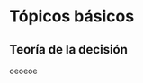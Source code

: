 # Tópicos básicos

## Teoría de la decisión

oeoeoe

<!-- El problema estadístico de estimar un parámetro se puede ver dentro del contexto de la teoría de decisión: la estimación que proveemos, sea en el ámbito de la estadística clásica o la estadística bayesiana, depende de los datos muestrales, $\mathbf{X}$, de tal forma que si éstos cambian, nuestra estimación también cambia. De esta manera, el proceso de estimación puede ser representado como una función que toma un conjunto de datos muestrales y los convierte en una estimación de nuestro parámetro de interés, $A(\mathbf{X})$ o simplemente $A$. En la teoría de decisión, la anterior función se conoce como una regla de decisión. -->

<!-- Así como en la vida cotidiana, por la incertidumbre del futuro(en el ámbito estadístico, por la incertidumbre acerca del parámetro), toda acción que uno toma (toda estimación que uno provea) puede traer consigo un grado de falla o riesgo. Y es necesario tomar la acción óptima que de alguna forma minimice ese riesgo. Formalizando esta idea intuitiva, tenemos la función de pérdida $L$ que asocia cada dupla de la acción tomada y el parámetro de interés $\theta$, $(A, \ \theta)$ con un número no negativo que cuantifica la pérdida que ocasiona la acción (o la estimación) $A$ con respecto al parámetro $\theta$. -->

<!-- Es claro que se desea escoger aquella acción que minimice de alguna forma la pérdida que ésta ocasiona, pero la función $L$ no se puede minimizar directamente, puesto que: -->

<!-- \begin{itemize} -->
<!--     \item En el ámbito de la estadística clásica, el parámetro $\theta$ se considera fijo, y los datos muestrales $\mathbf{X}$ aleatorios, así como la función de pérdida $L$ depende de $\mathbf{X}$, entonces ésta también será una variable aleatoria, y no se puede minimizar directamente. Por lo tanto se define el riesgo o la pérdida promedio como la esperanza matemática de $L$; denotando el riesgo como $R$, éste está definido como $R=E(L)$ (la esperanza se toma con respecto a la distribución probabilística de $\mathbf{X}$). -->
<!--     \item En el ámbito de la estadística bayesiana, $\theta$ es una cantidad aleatoria, y la herramienta fundamental para conocer características de $\theta$ es su función de densidad posterior $p(\theta|\mathbf{X})$. En este caso, el riesgo $R$ se define como -->
<!--         \begin{equation*} -->
<!--         R=E(L)=\int L(A, \theta)p(\theta|\mathbf{X})d\theta -->
<!--         \end{equation*} -->
<!-- \end{itemize} -->

<!-- En cualquier de los dos casos anteriores, buscaremos la estimación que minimice el riesgo $R$. Ilustramos los anteriores conceptos en los siguientes ejemplos tanto en la estadística clásica como en la estadística bayesiana. -->

<!-- \begin{Eje} -->
<!-- Sea $X_i$ con $i=1,\cdots, n$ una muestra aleatoria con media $\theta$ y varianza $\sigma^2$, ambas fijas, y suponga que se desea encontrar el mejor estimador de $\theta$ bajo la función de pérdida cuadrática dada por -->
<!-- \begin{equation*} -->
<!-- L(A,\theta)=(A-\theta)^2 -->
<!-- \end{equation*} -->

<!-- cuyo riesgo asociado está dado por $R=E(A-\theta)^2$. En primer lugar buscaremos dicho estimador dentro de todas las formas lineales de $X_i$, es decir, los estimadores de la forma $A=\sum_{i=1}^nc_iX_i$, de esta forma, el riesgo se puede expresar como -->
<!-- \begin{align*} -->
<!-- R=E(A-\theta)^2&=Var(A)+(E(A)-\theta)^2\\ -->
<!-- &=\sum_{i=1}^nc_i^2\sigma^2+\theta^2(\sum_{i=1}^nc_i-1)^2 -->
<!-- \end{align*} -->

<!-- Y al buscar los coeficientes $c_i$ que minimizan la anterior expresión, encontramos que $c_i=\theta^2/(\sigma^2+n\theta^2)$ para todo $i$. Como estos coeficientes conducen a un estimador que depende del parámetro desconocido, concluimos que no hay ningún estimador que minimiza el riesgo. -->

<!-- Para encontrar una solución, es necesario restringir aún más el rango de estimadores, para eso, se restringe que $\sum_{i=1}^nc_i=1$, de esta forma el riesgo está dado por $R=\sum c_i^2\sigma^2$, y al minimizar $\sum c_i^2$ sujeto a la restricción de $\sum c_i=1$. La solución está dada por $c_i=1/n$ para todo $i$, y así encontramos que el mejor estimador (en el sentido de minimizar el riesgo de la función de pérdida cuadrática) dentro de todas formas lineales con $\sum c_i=1$ es la media muestral $\bar{X}$. -->
<!-- \end{Eje} -->

<!-- \begin{Eje} -->
<!-- Suponga que se desea estimar un parámetro de interés $\theta$ en el contexto de la estadística bayesiana y denotamos la función de densidad posterior de $\theta$ como $p(\theta|\mathbf{X})$, entonces si utilizamos la función de pérdida cuadrática, entonces el riesgo asociado será -->
<!-- \begin{align*} -->
<!-- R&=E(L(A,\theta))=E (A-\theta)^2=Var(\theta)+(E(\theta)-A)^2 -->
<!-- \end{align*} -->

<!-- que es minimizado si $A=E(\theta)$. Es decir la mejor acción para estimar $\theta$ es utilizar la esperanza de $\theta$ tomada con respecto a la distribución posterior $p(\theta|\mathbf{X})$. -->
<!-- \end{Eje} -->

<!-- \begin{Eje} -->
<!-- En el mismo contexto del ejemplo anterior, si cambiamos la función de pérdida a la siguiente -->
<!-- \begin{equation*} -->
<!-- L(A,\theta)=|A-\theta|=(A-\theta)I_{(A\geq\theta)}+(\theta-A)I_{(\theta>A)} -->
<!-- \end{equation*} -->

<!-- Y el riesgo está dado por -->
<!-- \begin{align*} -->
<!-- R&=E(L(A,\theta))\\ -->
<!-- &=\int L(A,\theta)p(\theta|\mathbf{X})d\theta\\ -->
<!-- &=\int_{(A\geq\theta)}(A-\theta)p(\theta|\mathbf{X})d\theta+\int_{(\theta>A)}(\theta-A)p(\theta|\mathbf{X})d\theta -->
<!-- \end{align*} -->

<!-- Derivando el riesgo con respecto a la acción $A$, se tiene que -->
<!-- \begin{equation*} -->
<!-- \frac{\partial R}{\partial A}=\int_{(A\geq\theta)}p(\theta|\mathbf{X})d\theta-\int_{(\theta>A)}p(\theta|\mathbf{X})d\theta -->
<!-- \end{equation*} -->

<!-- Igualando a cero, tenemos que -->
<!-- \begin{equation*} -->
<!-- \int_{(A\geq\theta)}p(\theta|\mathbf{X})d\theta=\int_{(\theta>A)}p(\theta|\mathbf{X})d\theta=0.5 -->
<!-- \end{equation*} -->

<!-- Y concluimos que la acción $A$ que induce menor riesgo corresponde al percentil 50\% o la mediana de la distribución posterior de $\theta$. -->
<!-- \end{Eje} -->

<!-- De los anteriores ejemplos vemos que bajo un mismo contexto, cuando se utilizan diferentes funciones de pérdidas, también obtenemos distintas estimaciones. -->

<!-- \section{Algunos resultados de probabilidad} -->

<!-- A continuación se presentan definiciones y resultados de probabilidad en términos de notación se utilizará indistintamente la expresión de integral, $\int$, que implicará la integral, en el caso de las variables aleatorias continuas, o la sumatoria, en el caso de las variables aleatorias discretas. -->

<!-- \begin{Defi} -->
<!-- Sean $\mathbf{X}=(X_1,\ldots,X_p)'$, $\mathbf{Y}=(Y_1,\ldots,Y_q)'$ dos vectores aleatorios definidos sobre los espacios de  muestreo $\mathcal{X}$, $\mathcal{Y}$, respectivamente. Suponga que la distribución conjunta de estos vectores aleatorios está dada por $p(\mathbf{X},\mathbf{Y})$. La distribución marginal de $\mathbf{X}$ está dada por -->
<!-- \begin{equation} -->
<!-- p(\mathbf{X})=\int p(\mathbf{X},\mathbf{Y})\ d\mathbf{Y} -->
<!-- \end{equation} -->
<!-- y la distribución condicional de $\mathbf{X}$ dado $\mathbf{Y}$ como -->
<!-- \begin{equation} -->
<!-- p(\mathbf{X} \mid \mathbf{Y}) -->
<!-- =\frac{p(\mathbf{X},\mathbf{Y})}{p(\mathbf{Y})} -->
<!-- \end{equation} -->
<!-- \end{Defi} -->

<!-- \begin{Res}\label{Res121} -->
<!-- Suponga los vectores $\mathbf{X}$, $\mathbf{Y}$ y un tercer vector $\mathbf{Z}=(Z_1,\ldots,Z_r)'$ definido sobre el espacio de muestreo  $\mathcal{Z}$. Entonces se tiene que -->
<!-- \begin{equation} -->
<!-- p(\mathbf{X} \mid \mathbf{Z})=\int p(\mathbf{X},\mathbf{Y} \mid \mathbf{Z})\ d\mathbf{Y} -->
<!-- \end{equation} -->
<!-- y -->
<!-- \begin{equation} -->
<!-- p(\mathbf{X} \mid \mathbf{Y},\mathbf{Z})=\frac{p(\mathbf{X},\mathbf{Y} \mid \mathbf{Z})}{p(\mathbf{Y} \mid \mathbf{Z})} -->
<!-- \end{equation} -->
<!-- \end{Res} -->

<!-- \begin{proof} -->
<!-- En primer lugar, nótese que -->
<!-- \begin{align*} -->
<!-- \int p(\mathbf{X},\mathbf{Y} \mid \mathbf{Z})\ d\mathbf{Y}&= -->
<!-- \int \frac{p(\mathbf{X},\mathbf{Y},\mathbf{Z})}{p(\mathbf{Z})}\ d\mathbf{Y}\\ -->
<!-- &=\frac{1}{p(\mathbf{Z})} \int p(\mathbf{X},\mathbf{Y},\mathbf{Z}) \ d\mathbf{Y}\\ -->
<!-- &=\frac{1}{p(\mathbf{Z})} p(\mathbf{X},\mathbf{Z})=p(\mathbf{X} \mid \mathbf{Z}) -->
<!-- \end{align*} -->

<!-- Por otro lado, -->

<!-- \begin{align*} -->
<!-- \frac{p(\mathbf{X},\mathbf{Y} \mid \mathbf{Z})}{p(\mathbf{Y} \mid \mathbf{Z})}= -->
<!-- \frac{p(\mathbf{X},\mathbf{Y},\mathbf{Z})}{p(\mathbf{Z})} \diagup -->
<!-- \frac{p(\mathbf{Y},\mathbf{Z})}{p(\mathbf{Z})} -->
<!-- =\frac{p(\mathbf{X},\mathbf{Y},\mathbf{Z})}{p(\mathbf{Y},\mathbf{Z})}=p(\mathbf{X} \mid \mathbf{Y},\mathbf{Z}) -->
<!-- \end{align*} -->
<!-- \end{proof} -->

<!-- \begin{Defi} -->
<!-- Sean $\mathbf{X}$, $\mathbf{Y}$, $\mathbf{Z}$ vectores aleatorios, se dice que $\mathbf{X}$ es condicionalmente independiente de $\mathbf{Y}$ con respecto a $\mathbf{Z}$ si satisfacen la siguiente expresión -->
<!-- \begin{equation} -->
<!-- p(\mathbf{X},\mathbf{Y} \mid \mathbf{Z})=p(\mathbf{X} \mid \mathbf{Z})p(\mathbf{Y} \mid \mathbf{Z}) -->
<!-- \end{equation} -->
<!-- \end{Defi} -->

<!-- \begin{Res}\label{Res122} -->
<!-- Si $\mathbf{X}$ es condicionalmente independiente de $\mathbf{Y}$ con respecto a $\mathbf{Z}$, entonces se tiene que -->
<!-- \begin{equation} -->
<!-- p(\mathbf{X} \mid \mathbf{Y},\mathbf{Z})=p(\mathbf{X} \mid \mathbf{Z}) -->
<!-- \end{equation} -->
<!-- \end{Res} -->

<!-- \begin{proof} -->
<!-- Como $p(\mathbf{X},\mathbf{Y} \mid \mathbf{Z})=\dfrac{p(\mathbf{X},\mathbf{Y},\mathbf{Z})}{p(\mathbf{Z})}$, entonces -->

<!-- \begin{align*} -->
<!-- p(\mathbf{X} \mid \mathbf{Y},\mathbf{Z})=\frac{p(\mathbf{X},\mathbf{Y},\mathbf{Z})}{p(\mathbf{Y},\mathbf{Z})} -->
<!-- =\frac{p(\mathbf{X},\mathbf{Y} \mid \mathbf{Z})p(\mathbf{Z})}{p(\mathbf{Y},\mathbf{Z})} -->
<!-- =\frac{p(\mathbf{X} \mid \mathbf{Z})p(\mathbf{Y} \mid \mathbf{Z})}{p(\mathbf{Y} \mid \mathbf{Z})}=p(\mathbf{X} \mid \mathbf{Z}) -->
<!-- \end{align*} -->
<!-- \end{proof} -->

<!-- \begin{Res} -->
<!-- Si $\mathbf{X}$ es independiente de $\mathbf{Y}$, entonces $\mathbf{X}$ es condicionalmente independiente de $\mathbf{Y}$ dada cualquier otro vector, digamos $\mathbf{Z}$. -->
<!-- \end{Res} -->

<!-- \begin{proof} -->
<!-- Nótese que -->
<!-- \begin{equation*} -->
<!-- p(\mathbf{X},\mathbf{Y}\mid \mathbf{Z})=p(\mathbf{X} \mid \mathbf{Y},\mathbf{Z})p(\mathbf{Y} \mid \mathbf{Z})=p(\mathbf{X} \mid \mathbf{Z})p(\mathbf{Y} \mid \mathbf{Z}) -->
<!-- \end{equation*} -->

<!-- puesto que, utilizando la hipótesis de independencia, se tiene que -->
<!-- \begin{equation*} -->
<!-- p(\mathbf{X} \mid \mathbf{Y})=p(\mathbf{X}) -->
<!-- \end{equation*} -->
<!-- \end{proof} -->

<!-- \section{Teorema de Bayes} -->

<!-- Desde la revolución estadística de Pearson y Fisher, la inferencia estadística busca encontrar los valores que parametrizan a la distribución desconocida de los datos. El primer enfoque, propuesto por Pearson, afirmaba que si era posible observar a la variable de interés en todos y cada uno de los individuos de una población, entonces era posible calcular los parámetros de la distribución de la variable de interés; por otro lado, si sólo se tenía acceso a una muestra representativa, entonces era posible calcular una estimación de tales parámetros. Sin embargo, Fisher discrepó de tales argumentos, asumiendo que las observaciones están sujetas a un error de medición y por lo tanto, así se tuviese acceso a toda la población, es imposible calcular los parámetros de la distribución de la variable de interés. -->

<!-- Del planteamiento de Fisher resultaron una multitud de métodos estadísticos para la estimación de los parámetros poblacionales. Es decir, si la distribución de $\mathbf{Y}$ está parametrizada por $\btheta=(\theta_1,\ldots,\theta_K)$, $\btheta \in \Theta$ con $\Theta$ el espacio paramétrico inducido por el comportamiento de la variable de interés, el objetivo de la teoría estadística inferencial es calcular una estimación $\hat{\btheta}$ del parámetro $\btheta$ por medio de los datos observados. En este enfoque, los parámetros se consideran cantidades fijas y constantes. Sin embargo, en la última mitad del siglo XX, algunos investigadores estadísticos comenzaron a reflexionar acerca de la naturaleza de $\btheta$ y enfocaron la inferencia estadística de una manera distinta: asumiendo que la distribución de la variable de interés está condicionada a valores específicos de los parámetros. Es decir, en términos de notación, si la variable de interés es $\mathbf{Y}$, su distribución condicionada a los parámetros toma la siguiente forma $p(\mathbf{Y} \mid \btheta)$. Esto implica claramente que en este nuevo enfoque la naturaleza de los parámetros no es constante sino estocástica. -->

<!-- En términos de inferencia para $\btheta$, es necesario encontrar la distribución de los parámetros condicionada a la observación de los datos. Para este fin, es necesario definir la distribución conjunta de la variable de interés con el vector de parámetros. -->
<!-- \begin{equation*} -->
<!-- p(\btheta,\mathbf{Y})=p(\btheta)p(\mathbf{Y} \mid \btheta) -->
<!-- \end{equation*} -->

<!-- A la distribución $p(\btheta)$ se le conoce con el nombre de distribución \emph{previa} y en ella se enmarcan todas y cada una de las creencias que se tienen acerca del comportamiento estocástico del vector de parámetros antes de que ocurra la recolección de los datos y $p(\mathbf{Y} \mid \btheta)$ es la distribución de muestreo o verosimilitud o distribución de los datos. Por otro lado, la distribución del vector de parámetros condicionada a los datos observados está dada por -->
<!-- \begin{equation}\label{Bayes} -->
<!-- p(\btheta \mid \mathbf{Y})=\frac{p(\btheta,\mathbf{Y})}{p(\mathbf{Y})}=\frac{p(\btheta)p(\mathbf{Y} \mid \btheta)}{p(\mathbf{Y})} -->
<!-- \end{equation} -->

<!-- A la distribución $p(\btheta \mid \mathbf{Y})$ se le conoce con el nombre de distribución \emph{posterior} y en ella se enmarcan las creencias actualizadas acerca del comportamiento estocástico del vector de parámetros teniendo en cuenta los datos observados $\mathbf{Y}$. Nótese que la expresión (\ref{Bayes}) se compone de una fracción cuyo denominador no depende del vector de parámetros y considerando a los datos observados como fijos, corresponde a una constante y puede ser obviada. Por lo tanto, otra representación de la regla de Bayes está dada por -->
<!-- \begin{align}\label{Bayes1} -->
<!-- p(\btheta \mid \mathbf{Y})\propto p(\mathbf{Y} \mid \btheta)p(\btheta) -->
<!-- \end{align} -->

<!-- \citeasnoun{Gelman03} menciona que esta expresión se conoce como la distribución \emph{a posterior no-normalizada} y encierra el núcleo técnico de la inferencia bayesiana. La constante $p(\mathbf{Y})$ faltante en la expresión {\ref{Bayes1}} se da a continuación: -->

<!-- \begin{Res}\label{Res131} -->
<!-- La expresión $p(\mathbf{Y})$ corresponde a una constante $k$ tal que -->
<!-- \begin{equation*} -->
<!-- k=p(\mathbf{Y})=E_{\btheta}[p(Y \mid \btheta)] -->
<!-- \end{equation*} -->
<!-- \end{Res} -->

<!-- \begin{proof} -->
<!-- Nótese que -->
<!-- \begin{equation*} -->
<!-- k=p(\mathbf{Y})=\int p(\mathbf{Y},\btheta)\ d\btheta=\int p(\btheta)p(\mathbf{Y} \mid \btheta)\ d\btheta. -->
<!-- \end{equation*} -->
<!-- entonces -->
<!-- \begin{align*} -->
<!-- k&=\int p(\mathbf{Y} \mid \btheta)p(\btheta)\ d\btheta\\ -->
<!-- &=E_{\btheta}[p(Y \mid \btheta)] -->
<!-- \end{align*} -->
<!-- \end{proof} -->

<!-- Curiosamente, el reverendo Thomas Bayes nunca publicó este resultado, sino que después de su fallecimiento, su amigo, el filósofo Richard Price, encontró los escritos dentro de sus pertenencias, y éstos fueron publicados en el 1764 en \emph{Philosophical Transactions of the Royal Society of London}. Aunque el teorema de Bayes fue nombredo a honor de Thomas Bayes, estamos casi seguros que de que él mismo no sospechaba del gran impacto de este hermoso resultado. De hecho, aproximadamente una década más tarde el gran Pierre-Simon Laplace también descrubrió el mismo principio, y dedicó gran parte de su vida extendiéndolo y formalizándolo. Más aún, él analizó grandes volumenes de datos relacionados a los nacimientos en diferentes paises para confirmar esta teoría, y sentó las bases de ésta. A continuación se presenta un ejemplo simple de este sencillo pero poderoso teorema. -->

<!-- \begin{Eje} -->

<!-- Uno de los primeros acercamientos de cualquier profesional a la estadística bayesiana se da en un curso básico de probabilidades en donde el docente presenta con cierta rigurosidad los conceptos básicos e introductorios de la teoría de probabilidad. En un sobrevuelo de tales conceptos es posible recordar términos como experimento, espacio muestral, función de probabilidad y sigma álgebra. Justo después del repaso de rigor acerca de los axiomas de probabilidades y sus teoremas más significativos, el curso da una curva cerrada y el alumno es introducido en conceptos más profundos como la probabilidad condicional. -->

<!-- En estos tópicos, tanto el maestro como el alumno asumen que los temas básicos ya están entendidos y que no existe necesidad de volver atrás. A manera de introducción, los autores desean hacer notar a los lectores que requieren de herramientas de modelamiento más sofisticadas, que es necesario volver atrás - al menos en esta primera página - para sentar las bases de la autopista de alta velocidad como lo es el análisis bayesiano. No tiene sentido que el investigador utilice las poderosas herramientas bayesianas si no entiende que sus bases probabilísticas están bien sustentadas. -->

<!-- Para entrar en detalle, vamos a utilizar un ejemplo en donde el lector se sentirá identificado con aquellas épocas universitarias de un curso de probabilidades: suponga que una fábrica del sector industrial produce bolígrafos y que la producción está a cargo de tres máquinas. La primera máquina produce el 50\% del total de bolígrafos en el año, la segunda máquina produce el 30\% y la última maquina produce el restante 20\%. Por supuesto, esta producción esta sujeta al error y por tanto, basados en la experiencia, es posible reconocer que, de los artículos producidos por la primera máquina, el 5\% resultan defectuosos; de los artículos producidos por la segunda máquina, el 2\% resultan defectuosos y , de los artículos producidos por la última máquina, el 6\% resultan defectuosos. -->

<!-- \begin{figure}[!h] -->
<!-- \centering -->
<!-- \includegraphics[angle=-90, scale=0.5]{Fabrica1.pdf} -->
<!-- \caption{\emph{Plano del proceso industrial en la fábrica de bolígrafos}} -->
<!-- \end{figure} -->

<!-- Una pregunta natural que surge es acerca de la probabilidad de selección de un artículo defectuoso y para responder a esta pregunta con <<rigurosidad de probabilísta>> es necesario enfocar nuestra atención en los tópicos básicos que dejamos atrás. En primer lugar el experimento en cuestión es la selección de un bolígrafo. Para este experimento, una terna $(\Omega, \mathfrak{F}, P)$ \footnote{$\Omega$ denota el conjunto de todos lo posibles resultados del experimento, $\mathfrak{F}$ denota una $\sigma$-álgebra y $P$ hace referencia ana medida de probabilidad propiamente definida.}, llamada comúnmente espacio de medida o espacio de probabilidad, está dada por -->
<!-- \begin{enumerate} -->
<!--   \item El espacio muestral: $\Omega=\{\text{defectuoso}, \text{No defectouso}\}$ -->
<!--   \item La $\sigma$-álgebra: $\mathfrak{F}=\{\Omega, \phi, \{\text{Defectuoso}\}, \{\text{No Defectuoso}\}\}$ -->
<!--   \item La función de probabilidad: -->
<!--   \begin{align*} -->
<!--   p: \mathfrak{F} &\longrightarrow [0,1]\\ -->
<!--      \Omega &\longrightarrow 1\\ -->
<!--      \phi &\longrightarrow 0\\ -->
<!--      \{Defectuoso\}&\longrightarrow P(D)\\ -->
<!--      \{Defectuoso\}&\longrightarrow 1-P(D) -->
<!--   \end{align*} -->
<!--   en donde, acudiendo al teorema de probabilidad total, se define -->
<!--   \begin{equation*} -->
<!--   p(D)=p(D \mid M1)P(M1)+p(D \mid M2)P(M2)+p(D \mid M3)P(M3) -->
<!--   \end{equation*} -->
<!-- \end{enumerate} -->

<!-- Sin embargo, también es posible plantearse otro tipo de preguntas que sirven para calibrar el proceso de producción de artículos defectuosos. Por ejemplo, cabe preguntarse acerca de la probabilidad de que habiendo seleccionado un artículo defectuoso, éste provenga de la primera máquina\footnote{Por supuesto que la pregunta también es válida al indagar por la probabilidad de que habiendo seleccionado un artículo defectuoso, éste provenga de la segunda o tercera máquina.}. En esta ocasión, el experimento ha cambiado y ahora se trata de seleccionar un artículo defectuoso y para responder a tal cuestionamiento, se debe establecer rigurosamente el espacio de probabilidad que puede estar dado por -->
<!-- \begin{enumerate} -->
<!--   \item El espacio muestral: $\Omega=\{M1, M2, M3 \}$ -->
<!--   \item La $\sigma$-álgebra: $\mathfrak{F}^+=\{\Omega, \phi, \{M1\}, \{M2,M3\}\}$ -->
<!--   \item La función de probabilidad: -->
<!--   \begin{align*} -->
<!--   p: \mathfrak{F}^+ &\longrightarrow [0,1]\\ -->
<!--      \Omega &\longrightarrow 1\\ -->
<!--      \phi &\longrightarrow 0\\ -->
<!--      \{M1\}&\longrightarrow p(M1 \mid D)\\ -->
<!--      \{M2,M3\}&\longrightarrow 1-p(M1 \mid D) -->
<!--   \end{align*} -->
<!--   en donde, acudiendo a la definición de probabilidad condicional, se define -->
<!--   \begin{equation*} -->
<!--   p(M1 \mid D)=\frac{p(D \mid M1)P(M1)}{p(D \mid M1)P(M1)+p(D \mid M2)P(M2)+p(D \mid M3)P(M3)} -->
<!--   \end{equation*} -->
<!-- \end{enumerate} -->

<!-- La anterior función de probabilidad se conoce con el nombre de regla de probabilidad de Bayes y, aparte de ser el baluarte de la mayoría de investigaciones estadísticas que se plantean hoy en día, ha sido la piedra de tropiezo de muchos investigadores radicales que trataron de estigmatizar este enfoque tildando a sus seguidores de mediocres matemáticos y pobres probabilistas afirmando que la regla de probabilidad de Bayes es sólo un artilugio diseñado para divertirse en el tablero. -->

<!-- Pues bien, la interpretación de la regla de bayes se puede realizar en el sentido de actualización de la estructura probabilística que gobierna el experimento. Y esta actualización tiene mucho sentido práctico cuando se cae en la cuenta de que la vida real está llena de calibradores y que las situaciones generadas son consecuencia de algún cambio estructural. De esta forma, el conocimiento de la probabilidad de que el artículo sea producido por la primera máquina se actualiza al conocer que este artículo particular es defectuoso y de esta manera calibra la estructura aleatoria que existe detrás del contexto de la fábrica de bolígrafos. Aparte de servir para resolver problemas como el anteriormente mencionado, la regla de bayes ha marcado el comienzo de un nuevo enfoque de análisis de datos, no solamente porque hace explícitas las relaciones causales entre los procesos aleatorios, sino también porque facilita la inferencia estadística y la interpretación de los resultados. -->
<!-- \end{Eje} -->

<!-- En el campo de la medicina, también se ha visto un gran número de la aplicación del teorema de Bayes. A continuación se enuncia uno de ellos: -->

<!-- \begin{Eje} -->
<!-- El Grupo de Trabajo de Servicios Preventivos de los Estados Unidos (USPSTF por sus siglas en inglés) hizo unas nuevas y controversiales recomendaciones sobre la detección del cáncer de mama (ver página $http://www.uspreventiveservicestaskforce.org/uspstf/uspsbrca.htm$), dentro de los cuales, no recomienda el examen de la mamografía en mujeres entre 40 y 49 años de edad, afirmando que la práctica bienal de este examen debe ser una decisión individual según el contexto particular de la paciente, mientras que por muchos años, se han dicho a las mujeres que se debe realizar la mamografía una vez cumplidos los 40 años. Por otro lado, USPSTF sí recomienda tal práctica de forma bienal en grupos de mujeres de entre 50 y 74 años de edad, puesto que USPSTF no encontró suficiente evidencia de beneficio o daño adicional en realizar este examen en mujeres mayores que los 74 años. Otra recomendación que hizo USPSTF es no realizar auto exámanes de senos, contrario a las recomendaciones y consejos que da la mayoría de los profesionales y organizaciones de la salud, incluyendo la \emph{Amerian Cancer Society} (ver $http://www.cancer.org/acs/groups/cid/documents/webcontent/003164-pdf.pdf$). -->

<!-- El autor del blog, después de algunas averiguaciones, encontró que  -->
<!-- \begin{itemize} -->
<!--     \item Los expertos estiman que un 12.3\% de las mujeres desarrollan formas invasivas del cáncer de mama durante la vida. -->
<!--     \item La probabilidad de que una mujer desarrolle el cáncer de mama entre los 40 y los 49 años de edad es 1 en 69, y esta probabilidad aumenta a medida que envejezca, de tal forma que llega a ser de 1 en 38 en mujeres de entre 50 y 59 años. -->
<!--     \item El cáncer de mama es más difícil de detectar en mujeres jóvenes puesto que el tejido mamario es más denso y fibroso. Los expertos estiman que la tasa de un falso positivo es de 97.8 por cada 1000 mujeres de 40 y 49 años, y esta tasa disminuye a 86.6 por cada 1000 mujeres entre 50 y 59 años.  -->
<!--     \item La tasa de un falso negativo es de 1 por cada 1000 mujeres de 40 y 49 años, y es de 1.1 por cada 1000 mujeres entre 50 y 59 años. -->
<!-- \end{itemize} -->

<!-- Resumiendo las anteriores afirmaciones, tenemos las siguientes probabilidades -->
<!-- \begin{table}[!h] -->
<!-- \centering -->
<!--   \begin{tabular}{|c|c|c|}\hline -->
<!--   Probabilidad&\multicolumn{2}{|c|}{Edad}\\\cline{2-3} -->
<!--   &40 - 49 años&50 - 59 años\\\hline -->
<!--   $p(\text{Cáncer})$&1/69=0.01449&1/38=0.02632\\ -->
<!--   $p(\text{No cáncer})$&68/69=0.9855&37/38=0.97368\\ -->
<!--   $p(\text{Positivo}|\text{ No cáncer})$&0.0978&0.0866\\ -->
<!--   $p(\text{Negativo}|\text{ No cáncer})$&0.9022&0.9134\\ -->
<!--   $p(\text{Negativo}|\text{ Cáncer})$&0.001&0.0011\\ -->
<!--   $p(\text{Positivo}|\text{ Cáncer})$&0.999&0.9989\\\hline -->
<!--   \end{tabular} -->
<!-- \end{table} -->

<!-- Utilizando la regla de Bayes, se puede calcular las siguientes probabilidades para mujeres de 40 y 49 años:  -->
<!-- \begin{align*} -->
<!-- P(\text{Cáncer}|\text{Positivo})&=\frac{P(\text{Positivo}|\text{Cáncer})P(\text{Cáncer})}{P(\text{Positivo}|\text{Cáncer})P(\text{Cáncer})+P(\text{Positivo}|\text{No cáncer})P(\text{No cáncer})}\\ -->
<!-- &=\frac{0.999*0.01449}{0.999*0.01449+0.0978*0.9855}\\ -->
<!-- &=0.1305 -->
<!-- \end{align*} -->

<!-- \begin{align*} -->
<!-- P(\text{Cáncer}|\text{Negativo})&=\frac{P(\text{Negativo}|\text{Cáncer})P(\text{Cáncer})}{P(\text{Negativo}|\text{Cáncer})P(\text{Cáncer})+P(\text{Negativo}|\text{No cáncer})P(\text{No cáncer})}\\ -->
<!-- &=\frac{0.001*0.01449}{0.001*0.01449+0.9022*0.9855}\\ -->
<!-- &=0.0000163 -->
<!-- \end{align*} -->

<!-- Similarmente, se puede calcular estas dos probabilidades para las mujeres de 50 y 59 años. -->
<!-- \begin{table}[!h] -->
<!-- \centering -->
<!--   \begin{tabular}{|c|c|c|}\hline -->
<!--   Probabilidad&\multicolumn{2}{|c|}{Edad}\\\cline{2-3} -->
<!--   &40 - 49 años&50 - 59 años\\\hline -->
<!--   $P(\text{Cáncer}|\text{Positivo})$&0.1305985&0.23769\\ -->
<!--   $P(\text{Cáncer}|\text{Negativo})$&0.0000163&0.0000326\\ -->
<!--   $P(\text{No cáncer}|\text{Positivo})$&0.8694223&0.7623123\\ -->
<!--   $P(\text{No cáncer}|\text{Negativo})$&0.9999837&0.9999674\\\hline -->
<!--   \end{tabular} -->
<!-- \end{table} -->
<!-- Los resultados de la anterior tabla muestran cómo se cambia la probabilidad de tener cancer condicionado en los resultados de la pruebe. Entre estos valores se puede ver que, con un resultado positivo en el examen, la probabilidad de tener efectivamente el cáncer es aproximadamente diez puntos porcentuales más bajo en mujeres de edad de 40 y 49 años, de donde se puede sustentar la recomendación de no efectuar este examen en mujeres de este rango de edad. -->
<!-- \end{Eje} -->

<!-- \section{Inferencia bayesiana} -->

<!-- El enfoque bayesiano, además de especificar un modelo para los datos observados $\mathbf{Y}=(y_1,\ldots,y_n)$ dado un vector de parámetros desconocidos $\btheta=(\theta_1,\ldots,\theta_K)$, usualmente en forma de densidad condicional  $p(\mathbf{Y} \mid \btheta)$, supone que $\btheta$ es aleatorio y que tiene un densidad \emph{previa} $p(\btheta \mid \bEta)$, donde $\bEta$ es un vector de hiper-parámetros. De esta forma, la inferencia concerniente a $\btheta$ se basa en una densidad \emph{posterior} $p(\btheta \mid \mathbf{Y})$. -->

<!-- En términos de estimación, inferencia y predicción, el enfoque Bayesiano supone dos momentos o etapas: -->

<!-- \begin{enumerate} -->
<!--   \item Antes de la recolección de las datos, en donde el investigador propone, basado en su conocimiento, experiencia o fuentes externas, una distribución de probabilidad \emph{previa} para el parámetro de interés. Con esta distribución es posible calcular estimaciones puntuales y por intervalo con el fin de confirmar que la distribución propuesta se ajusta al problema de estudio. En esta etapa, basados en la distribución \emph{previa}, también es posible hacer predicciones de cantidades observables. -->
<!--   \item Después de la recolección de los datos. Siguiendo el teorema de Bayes, el investigador actualiza su conocimiento acerca del comportamiento probabilístico del parámetro de interés mediante la distribución \emph{posterior} de este. Con esta distribución es posible calcular estimaciones puntuales y por intervalo justo como en el enfoque frecuentista. En esta etapa, basados en la distribución \emph{posterior}, también es posible hacer predicciones de cantidades observables y pruebas de hipótesis acerca de la adecuación del mejor modelo a los datos observados. -->
<!-- \end{enumerate} -->

<!-- \subsection{Inferencia \emph{previa}} -->

<!-- Con las anteriores expresiones es posible calcular la probabilidad \emph{previa} de que $\btheta$ esté en una determinada región $G$ como -->
<!-- \begin{equation} -->
<!-- Pr(\btheta\in G)=\int_G p(\btheta \mid \bEta)\ d\btheta -->
<!-- \end{equation} -->

<!-- En esta primera etapa también es posible calcular, con fines confirmatorios \cite{Carlin96}, la estimación puntual para el vector $\btheta$ dada por alguna medida de tendencia central para la distribución $p(\btheta \mid \bEta)$. En particular, si se escoge la media, entonces -->
<!-- \begin{equation}\label{est.prio} -->
<!-- \hat{\btheta}=E(\btheta)=\int \btheta \ p(\btheta \mid \bEta)\ d\btheta -->
<!-- \end{equation} -->

<!-- También es posible calcular una región $C$ de $100\times(1-\alpha)\%$ de credibilidad\footnote{La interpretación de las regiones de credibilidad bayesianas difiere de la interpretación de las regiones de confianza frecuentistas. La primera se refiere a la probabilidad de que el verdadero valor de $\btheta$ esté en la región. La segunda se refiere a la región de la distribución muestral para $\btheta$ tal que, dados los datos observados, se podría esperar que el $100\times\alpha\%$ de las futuras estimaciones de $\btheta$ no pertenecieran a dicha región.} para $\btheta$ que en esta primera etapa es tal que -->
<!-- \begin{equation} -->
<!-- 1-\alpha \leq Pr(\btheta \in C)=\int_Cp(\btheta \mid \bEta)\ d\btheta -->
<!-- \end{equation} -->

<!-- \subsection{Inferencia \emph{posterior}} -->
<!-- Una vez recolectados los datos, se actualizan las cálculos descritos en la sección anterior. Podemos calcular la probabilidad \emph{posterior} de que $\btheta$ esté en la región $G$ dados los datos observados como -->
<!-- \begin{equation} -->
<!-- Pr(\btheta\in G  \mid \mathbf{Y})=\int_G p(\btheta \mid \mathbf{Y})\ d\btheta -->
<!-- \end{equation} -->

<!-- También es posible calcular la estimación puntual para el vector $\btheta$ dados los datos observados. Ésta está dada por alguna medida de tendencia central para la distribución $p(\btheta \mid \mathbf{Y})$. En particular, si se escoge la media, entonces -->
<!-- \begin{equation} -->
<!-- \hat{\btheta}=E(\btheta \mid \mathbf{Y})=\int \btheta \ p(\btheta \mid \mathbf{Y})\ d\btheta -->
<!-- \end{equation} -->

<!-- La región $C$ de $100\times(1-\alpha)\%$ de credibilidad es tal que -->
<!-- \begin{equation} -->
<!-- 1-\alpha \leq Pr(\btheta \in C \mid \mathbf{Y})=\int_Cp(\btheta \mid \mathbf{Y})\ d\btheta -->
<!-- \end{equation} -->

<!-- También la distribución posterior del parámetro $\btheta$ es útil para el procedimiento de juzgamiento de hipótesis en el ámbito del análisis bayesiano. Esto se lleva a cabo por medio del factor de Bayes que se presentará más adelante. -->

<!-- \subsection{Inferencia predictiva} -->

<!-- En términos de inferencia predictiva existen dos etapas que cubren las <<actuales>> suposiciones acerca del vector de parámetros $\btheta$. En una primera etapa - antes de la observación de los datos - la suposición <<actual>> de $\btheta$ está dada por la densidad  \emph{previa} $p(\btheta \mid \bEta)$. En estos términos, utilizando el Resultado \ref{Res131},  la distribución predictiva  \emph{previa} de $\mathbf{Y}$ está dada por -->
<!-- \begin{equation} -->
<!-- p(\mathbf{y})=\int p(\mathbf{Y} \mid \btheta)p(\btheta \mid \bEta)\ d\btheta -->
<!-- \end{equation} -->

<!-- La segunda etapa - después de la recolección de los datos - actualiza las suposiciones acerca de $\btheta$ puesto que ahora éste sigue una distribución \emph{posterior} dada por (\ref{Bayes}). Por lo tanto, la distribución predictiva  \emph{posterior} de $\mathbf{Y}$ está dada por -->
<!-- \begin{align}\label{predictpos} -->
<!-- p(\tilde{\mathbf{y}} \mid \mathbf{Y})&=\int p(\tilde{\mathbf{y}},\btheta \mid \mathbf{y})\ d\btheta \notag \\ -->
<!-- &=\int p(\tilde{\mathbf{y}} \mid \btheta,\mathbf{Y})p(\btheta \mid \mathbf{Y})\ d\btheta \notag \\ -->
<!-- &=\int p(\tilde{\mathbf{y}} \mid \btheta)p(\btheta \mid \mathbf{Y})\ d\btheta -->
<!-- \end{align} -->
<!-- donde $p(\tilde{\mathbf{y}} \mid \btheta)$ es la distribución de los datos evaluada en los nuevos valores $\tilde{\mathbf{y}}$. La segunda línea de la anterior igualdad se obtiene utilizando el resultado \ref{Res121}  y la última línea se obtiene del resultado \ref{Res122} de la independencia condicional. -->

<!-- \section{Información \emph{previa}} -->

<!-- La escogencia de una distribución previa es muy importante en el análisis bayesiano, puesto que ésta afecta directamente en la distribución posterior, tal como lo ilustra el teorema de Bayes. En primer lugar, la distribución previa debe describir adecuadamente los conocimientos previos sobre los parámetros objetivos de estimación. Por ejemplo, si se cree que un parámetro toma valores cercanos a 10, entonces la distribución escogida para representarla también debe tomar valores cercanos a 10, por ejemplo, una distribución normal centrada en ese valor. Por otro lado, dado que en la literatura existe un gran número de distribuciones, algunas muy similares entre ellas, a la hora de escoger una distribución previa también debe tener en cuenta las implicaciones a la hora de efectuar cálculos de la estimación puntual o de intervalo de crediblidad, procurando en la mayoría de casos, obtener una distribución posterior fácil de manejar. A continuación exponemos algunos aspectos generales relacionados con esta distribución previa. -->

<!-- \subsection{Distribuciones conjugadas} -->

<!-- Como se verá en los capítulos siguientes, muchos problemas de inferencia bayesiana comparten la agradable cualidad de que la forma funcional de la distribución \emph{previa} para el parámetro de interés resulta ser la misma de la distribución \emph{posterior}. Por ejemplo: -->

<!-- \begin{itemize} -->
<!--   \item Cuando se tiene una muestra aleatoria de variables con distribución Bernoulli de parámetro $\theta$, es factible pensar que una distribución \emph{previa} apropiada para este parámetro es la distribución Beta; bajo este escenario, la distribución \emph{posterior} también resulta ser Beta. -->
<!--   \item En el caso en que se quiera modelar el parámetro $\theta$ concerniente a una variable aleatoria con distribución Poisson, es posible asignar como candidata para distribución \emph{previa} a la distribución Gamma; en este caso la distribución \emph{posterior} también resulta ser Gamma. -->
<!-- \end{itemize} -->

<!-- Las distribuciones conjugadas son deseadas en el análisis bayesiano pues en primer lugar, la distribución posterior del parámetro $\theta$ es considerada como la actualización del conocimiento acerca de este después de la recolección de los datos, entonces al tener la misma forma funcional que la distribución previa, puede ser comparada a ésta y así ver claramente cómo es la influencia de los datos observados sobre la creencia acerca de $\theta$; en segundo lugar, el hecho de que la distribución posterior sea de la misma forma funcional que la previa permite que la actualización de información se pueda llevar a cabo sistemáticamente, pues cada vez que se observan nuevos datos, la anterior distribución posterior puede ser tomada como la distribución previa y así producir una nueva distribución posterior.  -->

<!-- A continuación exponemos la definición rigurosa de las distribuciones conjungadas y algunos tópicos relacionados. -->

<!-- \begin{Defi} -->
<!-- Sea $\mathcal{F}=\{p(\mathbf{Y} \mid \btheta)\}$ una familia de distribuciones de probabilidad. Una familia de distribuciones $\mathcal{P}$ se dice conjugada con respecto a $\mathcal{F}$ si para toda distribución \emph{previa} $p(\btheta) \in \mathcal{P}$ y para toda distribución de muestreo o verosimilitud de las observaciones $p(\mathbf{Y} \mid \btheta)$, $p(\btheta \mid \mathbf{Y})$ también pertenece a la familia $\mathcal{P}$. -->
<!-- \end{Defi} -->

<!-- Esta definición es en la mayoría de los casos prácticos muy útil. Sin embargo, \citeasnoun{Migon} describe los siguientes dos casos en donde esta definición es completamente inútil: -->

<!-- \begin{enumerate} -->
<!-- \item (Caso amplio) Sea $\mathcal{P}=\{\emph{Todas las distribuciones de probabilidad}\}$ y $\mathcal{F}$ cualquier familia de distribuciones de probabilidad. Entonces $\mathcal{P}$ es conjugada con respecto a $\mathcal{F}$ puesto que toda posible distribución \emph{posterior} será un miembro de $\mathcal{P}$. -->
<!-- \item (Caso restringido) Sea $\mathcal{P}=\{p  \mid  p(\theta=\theta_0)=1\}$, esto es, $\mathcal{P}$ corresponde a todas las distribuciones concentradas en un punto. Sea $\mathcal{F}$ cualquier familia de distribuciones de probabilidad. De esta manera, la distribución \emph{posterior} de $\theta$ estará dada por -->
<!--     \begin{align*} -->
<!--     p(\theta \mid Y)\propto -->
<!--     p(Y \mid \theta)p(\theta) -->
<!--     &= -->
<!--     \begin{cases} -->
<!--     p(Y \mid \theta)\times 1 \ \ \ \ \text{si $\theta=\theta_0$}\\ -->
<!--     p(Y \mid \theta)\times 0 \ \ \ \ \text{si $\theta\neq\theta_0$}\\ -->
<!--     \end{cases}\\ -->
<!--     &= -->
<!--     \begin{cases} -->
<!--     p(Y \mid \theta) \ \ \ \ \text{si $\theta=\theta_0$}\\ -->
<!--     0           \ \ \ \ \text{si $\theta\neq\theta_0$}\\ -->
<!--     \end{cases} -->
<!--     \end{align*} -->

<!--     De lo anterior y dado que $\int p(\theta \mid Y)\ d\theta=1$, entonces $p(Y \mid \theta)=1$ si y sólo si $\theta=\theta_0$. Con el anterior razonamiento, se concluye que $\mathcal{P}$ es conjugada con respecto a $\mathcal{F}$. -->
<!-- \end{enumerate} -->

<!-- Por lo tanto, se deben buscar distribuciones \emph{previa} que sean conjugadas de una forma tan amplia que permita proponer una distribución \emph{previa} adecuada, pero al mismo tiempo tan restringida para que la definición de conjugada tenga sentido práctico. Ahora introducimos una familia de distribuciones muy importante para el desarrollo de la teoría estadística, tanto en el ámbito bayesiano como en el clásico. -->

<!-- \subsubsection*{Familia exponencial} -->

<!-- Dependiendo de la naturaleza del parámetro $\theta$, la familia exponencial puede ser uniparamétrica o multiparamétrica. En el primer caso, una distribución de probabilidad pertenece a la familia exponencial uniparamétrica si se puede escribir de la forma -->
<!-- \begin{equation}\label{uniexpo} -->
<!-- p(Y \mid \theta)=\exp\{d(\theta)T(y)-c(\theta)\}h(y) -->
<!-- \end{equation} -->

<!-- donde $T(y)$ y $h(y)$ son funciones que dependen de $y$ únicamente, y $d(\theta)$ y $c(\theta)$ son funciones que depende de $\theta$ únicamente. Análogamente, una distribución de probabilidad pertenece a la familia exponencial multi-paramétrica si se puede escribir de la forma -->
<!-- \begin{equation}\label{multiexpo} -->
<!-- p(Y \mid \btheta)=\exp\{\mathbf{d}(\btheta)'\mathbf{T}(y)-c(\btheta)\}h(y) -->
<!-- \end{equation} -->
<!-- donde $\mathbf{T}(y)$ y $\mathbf{d}(\btheta)$ son funciones vectoriales, $h(y)$ y $c(\btheta)$ son funciones reales. -->

<!-- La ventaja de la familia exponencial radica en que es una familia relativamente restringuida de distribuciones y a la vez conserva la propiedad de ser distribuciones conjugadas, tal como muestra el siguiente resultado: -->

<!-- \begin{Res}\label{FE1} -->
<!-- Sea $Y$ una variable aleatoria con función de densidad perteneciente a la familia exponencial uniparamétrica, entonces la familia exponencial uniparamétrica es conjugada con respecto a sí misma. -->
<!-- \end{Res} -->

<!-- \begin{proof} -->
<!-- Observando la expresión (1.5.1), se debe encontrar una distribución \emph{previa} en la familia exponencial uniparamétrica, tal que la distribución \emph{posterior}, resultante del producto de la distribución \emph{previa} con la verosimilitud, sea también miembro de la familia exponencial uniparamétrica. Con base en lo anterior, la distribución \emph{previa}, parametrizada por el hiperparámetro $\alpha$, debe ser una función exponencial de los términos $d(\theta)$ y $c(\theta)$ como lo afirma \citeasnoun{Jordan}. Esto es, -->
<!-- \begin{equation} -->
<!-- p(\theta \mid \alpha)\propto\exp\{w(\alpha) d(\theta)-\delta c(\theta)\}, -->
<!-- \end{equation} -->

<!-- donde $\delta$ es una constante real (posiblemente dependiente de $\alpha$). Por otro lado, para garantizar que $p(\theta \mid \alpha)$ sea una auténtica función de densidad se normaliza de la siguiente manera -->
<!-- \begin{equation} -->
<!-- p(\theta \mid \alpha)=\frac{1}{k(\alpha,\delta)}\exp\{w(\alpha) d(\theta)-\delta c(\theta)\}, -->
<!-- \end{equation} -->

<!-- con -->
<!-- \begin{equation*} -->
<!-- k(\alpha,\delta)=\int\exp\{w(\alpha) d(\theta)-\delta c(\theta)\} \ d\theta. -->
<!-- \end{equation*} -->

<!-- De esta manera, no es difícil comprobar que la definición de distribución \emph{previa}, parametrizada por el hiper-parámetro $\alpha$, pertenece a la familia exponencial, puesto que -->
<!-- \begin{equation} -->
<!-- p(\theta \mid \alpha)=\exp\{\underbrace{w(\alpha)}_{d(\alpha)} \underbrace{d(\theta)}_{T(\theta)} - \underbrace{\ln k(\alpha,\delta)}_{c(\alpha)}\}\underbrace{\exp\{-\delta c(\theta)\}}_{h(\theta)}. -->
<!-- \end{equation} -->

<!-- Por otro lado, del teorema de Bayes se tiene que -->
<!-- \begin{align*} -->
<!-- p(\theta \mid Y) &\propto p(Y \mid \theta)p(\theta \mid \alpha)\\ -->
<!-- &=\exp\{w(\alpha) d(\theta) + d(\theta)T(y) - c(\theta) -\ln k(\alpha,\delta) \}\exp\{-\delta c(\theta)\}h(y)\\ -->
<!-- &=\exp\{\underbrace{[\alpha+T(y)]}_{d(y)} \underbrace{d(\theta)}_{T(\theta)} -\underbrace{[\ln k(\alpha,\delta)-\ln h(y)]}_{c(y)}\} \underbrace{\exp\{-(\delta+1) c(\theta)\}}_{h(\theta)}\\ -->
<!-- &\propto \exp\{[w(\alpha)+T(y)] d(\theta)\}\exp\{-(\delta+1) c(\theta)\}. -->
<!-- \end{align*} -->

<!-- Por lo tanto, la distribución \emph{posterior} resultante también pertenece a la familia exponencial uniparamétrica. -->
<!-- \end{proof} -->

<!-- La extensión del anterior resultado para el caso cuando tenemos una muestra aleatoria de observaciones es sencilla, tal como se expone a continuación: -->
<!-- \begin{Res} -->
<!-- Sean $\mathbf{Y}=\{Y_1, \ldots, Y_n\}$ una muestra aleatoria de variables distribuidas con función de densidad común perteneciente a la familia exponencial uniparamétrica, cuya función de densidad conjunta $p(\mathbf{Y} \mid \theta)$ también pertenece a la familia exponencial uniparamétrica. Bajo las anteriores condiciones la familia exponencial uniparamétrica es conjugada con respecto a sí misma. -->
<!-- \end{Res} -->

<!-- \begin{proof} -->
<!-- La demostración es inmediata utilizando el resultado anterior y notando que la forma funcional de la densidad conjunta para $\mathbf{Y}$ es -->
<!-- \begin{equation} -->
<!-- p(\mathbf{Y} \mid \theta)=\exp\left\{d(\theta)\sum_{i=1}^nT(y_i)-nc(\theta)\right\}\prod_{i=1}^nh(y_i) -->
<!-- \end{equation} -->
<!-- la cual hace parte de la familia exponencial. -->
<!-- \end{proof} -->

<!-- Otra extensión del resultado \ref{FE1} corresponde al caso cuando la distribución de la observación está reparametrizado por un vector de parámetros $\btheta$. A continuación se expone el resultado y la prueba correspondiente. -->

<!-- \begin{Res} -->
<!-- Sean $Y$ una variable aleatoria con función de densidad perteneciente a la familia exponencial multiparamétrica. Sea $\btheta$ el parámetro de interés con distribución \emph{previa} parametrizada por un vector de hiperparámetros $\bEta$ y perteneciente a la familia exponencial multiparamétrica. Entonces la familia exponencial multiparamétrica es conjugada con respecto a sí misma. -->
<!-- \end{Res} -->

<!-- \begin{proof} -->
<!-- En primer lugar, la distribución de probabilidad de $Y$ perteneciente a la familia exponencial  multiparamétrica está dada por (1.5.2). Siguiendo el mismo razonamiento de la demostración del Resultado 1.5.1, la distribución \emph{previa} del parámetro de interés debe estar definida de la siguiente manera -->
<!-- \begin{equation} -->
<!-- p(\btheta \mid \bEta)=\exp\left\{\underbrace{w(\bEta)'}_{\mathbf{d}(\bEta)} -->
<!-- \underbrace{\mathbf{d}(\btheta)}_{\mathbf{T}(\btheta)} - \underbrace{\ln k(\bEta,\delta)}_{c(\bEta)}\right\}\underbrace{\exp\{-\delta c(\btheta)\}}_{h(\btheta)}, -->
<!-- \end{equation} -->

<!-- con -->
<!-- \begin{equation*} -->
<!-- k(\bEta,\delta)=\int\exp\{w(\bEta)'\mathbf{d}(\btheta)-\delta c(\btheta)\} \ d\btheta. -->
<!-- \end{equation*} -->

<!-- Utilizando el teorema de Bayes, se tiene que, la distribución \emph{posterior} del parámetro $\theta$ es -->
<!-- \begin{align*} -->
<!-- p(\btheta \mid Y) &\propto p(Y \mid \btheta)p(\btheta \mid \bEta)\\ -->
<!-- &= \exp\{\mathbf{T}(y)'\mathbf{d}(\btheta) - c(\btheta) + w(\bEta)' \mathbf{d}(\btheta) - \delta c(\btheta) - \ln k(\bEta,\delta) +\ln h(y)\}\\ -->
<!-- & = -->
<!-- \exp\left\{\underbrace{(w(\bEta)+\mathbf{T}(y))'}_{\mathbf{d}(y)} -->
<!-- \underbrace{\mathbf{d}(\btheta)}_{\mathbf{T}(\theta)} - \underbrace{\left[\ln k(\bEta,\delta)-\ln h(y)\right]}_{c(y)}\right\}\underbrace{\exp\{-(\delta+1)c(\btheta)\}}_{h(\btheta)} -->
<!-- \end{align*} -->

<!-- La anterior expresión también hace parte de la familia exponencial biparamétrica y con esto se concluye la demostración -->
<!-- \end{proof} -->

<!-- Nótese que el anterior resultado también cobija situaciones donde la verosimilitud sea perteneciente a la familia exponencial uniparamétrica. Más aún, a cualquier familia exponencial multiparamétrica de orden menor o igual al orden de la distribución \emph{previa}. -->

<!-- \begin{Res} -->
<!-- Sean $\mathbf{Y}=\{Y_1, \ldots, Y_n\}$ una muestra aleatoria con función de densidad conjunta o verosimilitud dada (1.4.4). Bajo este escenario la familia exponencial multi-paramétrica es conjugada con respecto a sí misma. -->
<!-- \end{Res} -->

<!-- \begin{proof} -->
<!-- La demostración sigue los mismos lineamentos que la demostración del resultado anterior concluyendo que la distribución \emph{posterior} de $\btheta$ está dada por -->
<!-- \begin{align*} -->
<!-- &p(\btheta \mid \mathbf{Y}) \propto p(\mathbf{Y} \mid \btheta)p(\btheta \mid \bEta)\\ -->
<!-- &= \exp\left\{\sum_{i=1}^n\mathbf{T}(y_i)'\mathbf{d}(\btheta) - nc(\btheta) + \bEta' \mathbf{d}(\btheta) - \delta c(\btheta) - \ln k(\bEta,\delta) +\sum_{i=1}^n\ln h(y_i)\right\}\\ -->
<!-- & =\exp\left\{\underbrace{\left(\bEta+\sum_{i=1}^n\mathbf{T}(y_i)\right)'}_{\mathbf{d}(\mathbf{y})} -->
<!-- \underbrace{\mathbf{d}(\btheta)}_{\mathbf{T}(\theta)} - \underbrace{\left[\ln k(\bEta,\delta)-\sum_{i=1}^n\ln h(y_i)\right]}_{c(\mathbf{y})}\right\} \\ -->
<!-- &  \times \underbrace{\exp\left\{-(\delta+n)c(\btheta)\right\}}_{h(\btheta)} -->
<!-- \end{align*} -->
<!-- La anterior expresión también hace parte de la familia exponencial. -->
<!-- \end{proof} -->

<!-- Ahora, estudiamos las expresiones relacionadas con la distribución predictiva de nuevas observaciones dentro del contexto de la familia exponencial: -->
<!-- \begin{Res} -->
<!-- Sea $Y$ una variable aleatoria con función de densidad perteneciente a la familia exponencial, dada por (\ref{uniexpo}). Sea $\theta$ el parámetro de interés con distribución \emph{previa} en la familia exponencial biparamétrica. La distribución predictiva \emph{previa} de $Y$ está dada por -->
<!-- \begin{equation} -->
<!-- p(Y)=\frac{k(\alpha+T(y),\delta+1)}{k(\alpha,\delta)}h(y) -->
<!-- \end{equation} -->

<!-- donde  -->
<!-- \begin{equation*} -->
<!-- k(a,b)=\int \exp\{w(a) d(\theta)-b c(\theta)\}\ d\theta -->
<!-- \end{equation*} -->
<!-- \end{Res} -->

<!-- \begin{proof} -->
<!-- \begin{align*} -->
<!-- p(Y)&=\int p(\theta)p(Y \mid \theta)\ d\theta\\ -->
<!-- &=\int \exp\{w(\alpha) d(\theta)-\ln k(\alpha,\delta)-\delta c(\theta)\}\exp\{d(\theta)T(y)-c(\theta)\}h(y)d\theta\\ -->
<!-- &=\frac{h(y)}{k(\alpha,\delta)}\int \exp\{[w(\alpha)+T(y)]d(\theta)-(\delta+1)c(\theta)\}d\theta\\ -->
<!-- &=\frac{k(\alpha+T(y),\delta+1)h(y)}{k(\alpha,\delta)} -->
<!-- \end{align*} -->

<!-- donde -->
<!-- \begin{equation*} -->
<!-- k(\alpha,\delta)=\int \exp\{w(\alpha) d(\theta)-\delta c(\theta)\}\ d\theta -->
<!-- \end{equation*} -->

<!-- y -->
<!-- \begin{equation*} -->
<!-- k(\alpha+T(y),\delta+1)=\int \exp\{[w(\alpha)+T(y)]d(\theta)-(\delta+1)c(\theta)\} \ d\theta. -->
<!-- \end{equation*} -->
<!-- \end{proof} -->

<!-- La extensión al caso de contar con una muestra aleatoria de observaciones se encuentra a continuación: -->

<!-- \begin{Res} -->
<!-- Sea $\mathbf{Y}=\{Y_1\ldots,Y_n\}$ una muestra aleatoria con función de densidad conjunta perteneciente a la familia exponencial, dada por (1.4.4). Sea $\theta$ el parámetro de interés con distribución \emph{previa} dada por (1.4.5). La distribución predictiva \emph{previa} de $\mathbf{Y}$ está dada por -->

<!-- \begin{equation} -->
<!-- p(\mathbf{Y})=\frac{k(\alpha+T(\mathbf{y}),\delta+n)}{k(\alpha,\beta)}h(\mathbf{y}) -->
<!-- \end{equation} -->
<!-- donde $k$ se define tal como en el resultado anterior. -->
<!-- \end{Res} -->

<!-- \begin{proof} -->
<!-- La prueba se tiene de inmediato siguiendo los lineamentos de la demostración del anterior resultado. -->
<!-- \end{proof} -->

<!-- \begin{Res} -->
<!-- En términos de la distribución predictiva \emph{posterior}, se tiene que para una sola observación $\tilde{y}$, ésta está dada por -->
<!-- \begin{equation} -->
<!-- p(\tilde{y} \mid Y)=\frac{k(\alpha+T(y)+T(\tilde{y}),\delta+2)}{k(\alpha+T(y),\delta+1)}h(\tilde{y}) -->
<!-- \end{equation} -->
<!-- y en el caso en donde se tiene una muestra aleatoria, entonces la distribución predictiva \emph{posterior} para una nueva muestra $\tilde{\mathbf{y}}=\{\tilde{y}_1,\ldots,\tilde{y}_{n^*}\}$ de tamaño $n^*$ está dada por -->
<!-- \begin{equation} -->
<!-- p(\tilde{\mathbf{y}} \mid \mathbf{Y})= -->
<!-- \frac{k(\alpha+T(\mathbf{y})+T(\tilde{\mathbf{y}}),\delta+n+n^*)} -->
<!-- {k(\alpha+T(\mathbf{y}),\delta+n)}h(\tilde{\mathbf{y}}) -->
<!-- \end{equation} -->
<!-- \end{Res} -->

<!-- \begin{proof} -->
<!-- De la definición de distribución predictiva \emph{posterior} dada por la expresión (\ref{predictpos}) se tiene que -->
<!-- \begin{align*} -->
<!-- p(\tilde{y} \mid Y)&=\int p(\tilde{y} \mid \theta)p(\theta \mid y)\ d\theta\\ -->
<!-- &=\int \exp\{d(\theta)T(\tilde{y})-c(\theta)\}h(\tilde{y})\dfrac{\exp\{[w(\alpha)+T(y)]d(\theta)-(\delta+1)c(\theta)\}}{k(\alpha+T(y),\delta+1)}\ d\theta\\ -->
<!-- &=\frac{h(\tilde{y})}{k(w(\alpha)+T(y),\delta+1)}\int \exp\{[\alpha+T(y)+T(\tilde{y})]d(\theta)-(\delta+2)c(\theta)\}\ d\theta\\ -->
<!-- &=\frac{k(\alpha+T(y)+T(\tilde{y}),\delta+2)}{k(\alpha+T(y),\delta+1)}h(\tilde{y}), -->
<!-- \end{align*} -->

<!-- con -->
<!-- \begin{equation*} -->
<!-- k(\alpha+T(y)+T(\tilde{y}),\delta+2)=\int \exp\{[w(\alpha)+T(y)+T(\tilde{y})]d(\theta)-(\delta+2)c(\theta)\}\ d\theta. -->
<!-- \end{equation*} -->

<!-- La demostración para la nueva muestra se lleva a cabo de manera análoga. -->
<!-- \end{proof} -->

<!-- \subsection{Distribuciones \emph{previa} no informativas} -->

<!-- Cuando no existe una base poblacional sobre el parámetro de interés o cuando existe total ignorancia de parte del investigador acerca del comportamiento de probabilístico del parámetro, es necesario definir distribuciones \emph{previa} que sean no informativas. Es decir, definir distribuciones \emph{previa} que jueguen un papel mínimo en términos de influencia en la distribución \emph{posterior}. Una característica de estas distribuciones es que su forma es vaga, plana o difusa, cumpliendo así el objetivo de no influenciar a la distribución \emph{posterior}. Por tanto la pregunta de interés que surge en este instante es: ¿cómo seleccionar distribuciones \emph{previa} no informativas\footnote{Existen muchas denominaciones para las distribuciones uniformes que no son informativas. Por ejemplo, Box Tiao proponen el nombre de distribuciones localmente uniformes para asegurar que cumplan con las condiciones de función de densidad de probabilidad en un rango particular del espacio paramétrico. Sin embargo, en este texto vamos a utilizar la expresión <<no informativa>> al referirse a este tipo de distribuciones a previa.} sobre el parámetro de interés? -->

<!-- En los anteriores términos, la distribución uniforme define una distribución \emph{previa} que cumple con las características de no información en la mayoría de escenarios. Específicamente en aquellos problemas en donde el parámetro de interés está limitado a un espacio de muestreo acotado. Por ejemplo, en la distribución Binomial, el parámetro de interés está limitado al espacio de muestreo $[0,1]$. Sin embargo, no en todos los problemas encaja la distribución uniforme. Nótese, por ejemplo, que en el caso en que la distribución exponencial se acomode a los datos como candidata a verosimilitud, entonces el espacio de muestreo del parámetro de interés estaría dado por $(0,\infty)$ en cuyo caso la distribución uniforme no sería conveniente puesto que sería una distribución impropia en el espacio de muestreo del parámetro de interés. Es decir -->
<!-- \begin{equation*} -->
<!-- \text{si } p(\theta)\propto kI_{\Theta}(\theta) \text{, entonces } \int_{\Theta}p(\theta) \ d(\theta)\longrightarrow \infty. -->
<!-- \end{equation*} -->

<!-- donde $\Theta$ denota espacio de muestreo del parámetro $\theta$ y $I$ denota la función indicadora. Por otro lado, una característica importante que debe tener una distribución \emph{previa} no informativa es que sea invariante en términos de transformaciones matemáticas. Es decir, si el parámetro de interés es $\theta$ con distribución \emph{previa} no informativa dada por $p(\theta)$, y sea $\phi=h(\theta)$ una transformaición de $\theta$ por medio de la función $h$, entonces la distribución \emph{previa} de $\phi$ también debería ser no informativa. Sin embargo, la teoría de probabilidad afirma que la distribución de probabilidad de una transformación está dada por -->
<!-- \begin{equation}\label{teo_transf} -->
<!-- p(\phi)=p(\theta) \mid \frac{d\theta}{d\phi} \mid =p(\theta) \mid h'(\theta) \mid ^{-1} -->
<!-- \end{equation} -->

<!-- y claramente si la función $h$ no es una función lineal, entonces los resultados encontrados por medio de este enfoque indicarían que la distribución \emph{previa} $p(\phi)$ sería informativa contradiciendo los supuestos de $p(\theta)$. El siguiente ejemplo ilustra este planteamiento: -->

<!-- \begin{Eje} -->
<!-- Suponga que el parámetro de interés es $\theta$ y que está restringido a un espacio de muestreo dado por el intervalo $[0,1]$. Si se supone completa ignorancia acerca del comportamiento del parámetro, entonces una buena opción, con respecto a la distribución \emph{previa}, sería la distribución uniforme en el intervalo $[0,1]$. Es decir, la distribución \emph{previa} no informativa estaría dada por -->
<!-- \begin{equation*} -->
<!-- p(\theta) = I_{[0,1]}(\theta) -->
<!-- \end{equation*} -->

<!-- Suponga ahora que existe una transformación del parámetro de interés dada por $\phi=h(\theta)=\ln(\theta)$. Por tanto, siguiendo (\ref{teo_transf}) se tiene que la distribución de $\phi$ está dada por -->
<!-- \begin{equation*} -->
<!-- p(\phi)=I_{(-\infty,0)}(\phi)e^{\phi} -->
<!-- \end{equation*} -->

<!-- la cual es informativa con respecto al parámetro $\phi$. Sin embargo, es el mismo problema y existe una contradicción en términos de que para $\theta$ se desconoce todo, pero para una función $\phi$ existe evidencia de que el parámetro se comporta de cierta manera. -->
<!-- \end{Eje} -->

<!-- Para palear las anteriores diferencias, es necesario encontrar una distribución \emph{previa} no informativa que sea invariante a transformaciones matemáticas. La distribución \emph{previa} no informativa de Jeffreys, definida a continuación, cuenta con esta agradable propiedad. -->

<!-- \begin{Defi} -->
<!-- Si la verosimilitud de los datos está determinada por un único parámetro $\theta$, la distribución \emph{previa} no informativa de Jeffreys tiene distribución de probabilidad dada por -->
<!-- \begin{equation} -->
<!-- p(\theta)\propto (I(\theta))^{1/2} -->
<!-- \end{equation} -->

<!-- con $I(\theta)$ la información de Fisher definida como -->
<!-- \begin{align*} -->
<!-- I(\theta)&=E\left\{\left[\frac{\partial}{\partial\theta}\log{p(\mathbf{Y}\mid\theta)}\right]^2\right\}\\ -->
<!-- &=-E\left\{\dfrac{\partial^2}{\partial\theta^2}\log{p(\mathbf{Y}\mid\theta)}\right\} -->
<!-- \end{align*} -->

<!-- Si la verosimilitud de los datos está determinada por un vector de parámetros $\btheta$, la distribución \emph{previa} no informativa de Jeffreys tiene distribución de probabilidad dada por -->
<!-- \begin{equation} -->
<!-- p(\theta)\propto |\mathbf{I}(\btheta)|^{1/2} -->
<!-- \end{equation} -->

<!-- donde $\mathbf{I}$ es la matriz de información de Fisher, cuyo elemento en la fila $i$ y columna $j$ está definida como -->
<!-- \begin{align*} -->
<!-- \mathbf{I}_{[ij]}(\btheta)&=E\left\{\left[\frac{\partial}{\partial\theta_i}\log{p(\mathbf{Y}\mid\theta)}\right]\left[\frac{\partial}{\partial\theta_j}\log{p(\mathbf{Y}\mid\btheta)}\right]\right\}\\ -->
<!-- &=-E\left\{\dfrac{\partial^2}{\partial\theta_i\partial\theta_j}\log{p(\mathbf{Y}\mid\btheta)}\right\} -->
<!-- \end{align*} -->
<!-- donde $\theta_i$ y $\theta_j$ son los elementos $i$ y $j$ del vector $\btheta$. -->
<!-- \end{Defi} -->

<!-- Nótese que si la verosimilitud de las observaciones pertenecen a la familia de distribuciones exponencial, entonces la distribución previa de Jeffreys no es difícil de calcular. Por otro lado nótese que la distribución previa no informativa de Jeffreys depende, de cierta manera, del mecanismo probabilístico que rige a los datos. Lo anterior hace que ciertos críticos de la estadística bayesiana critiquen este enfoque puesto que se supone que la formulación de la distribución a previa es independiente de los datos observados. -->

<!-- A continuación se evidencia la propiedad de esta distribución previa de seguir siendo no informativa con diferentes parametrizaciones.  -->
<!-- \begin{Res} -->
<!-- La distribución \emph{previa} no informativa de Jeffreys es invariante a transformaciones uno a uno. Es decir, si $\phi=h(\theta)$, entonces $p(\phi)\propto(I(\phi))^{1/2}$. -->
<!-- \end{Res} -->

<!-- \begin{proof} -->
<!-- En primer lugar nótese que -->
<!-- \begin{align*} -->
<!-- I(\theta)=\mathbf{J}(\phi) \mid \frac{\partial\phi}{\partial\theta} \mid ^{2} -->
<!-- \end{align*} -->

<!-- puesto que al utilizar la regla de la cadena del cálculo matemático se tiene que -->
<!-- \begin{align*} -->
<!-- \mathbf{J}(\phi)= - E\left[\frac{\partial^2 \log p(\mathbf{Y} \mid \phi)}{\partial\phi^2}\right] -->
<!-- &= - E\left[\frac{\partial}{\partial\phi}\left(\frac{\partial \log p(\mathbf{Y} \mid \phi)}{\partial\phi}\right)\right]\\ -->
<!-- &= - E\left[\frac{\partial}{\partial\theta}\left(\frac{\partial \log p(\mathbf{Y} \mid \phi)}{\partial\phi}\right) \mid \frac{\partial\theta}{\partial\phi} \mid \right]\\ -->
<!-- &= - E\left[\frac{\partial^2 \log p(\mathbf{Y} \mid \phi)}{d\theta^2} \mid \frac{\partial\theta}{\partial\phi} \mid ^{2}\right]\\ -->
<!-- &= - E\left[\frac{\partial^2 \log p(\mathbf{Y} \mid \theta =h^{-1}(\phi))}{d\theta^2} \mid \frac{\partial\theta}{\partial\phi} \mid ^{2}\right]\\ -->
<!-- &= I(\theta) \mid \frac{\partial\theta}{\partial\phi} \mid ^{2} -->
<!-- \end{align*} -->

<!-- Ahora, de la definición de función de distribución para una función y utilizando (1.4.11), se tiene que -->
<!-- \begin{align*} -->
<!-- p(\phi)&=p(\theta) \mid \frac{\partial\theta}{\partial\phi} \mid -->
<!-- \propto (I(\theta))^{1/2} \mid \frac{\partial\theta}{\partial\phi} \mid -->
<!-- \propto I(\phi)^{1/2} \mid \frac{\partial\phi}{\partial\theta} \mid  \mid \frac{d\theta}{\partial\phi} \mid =I(\phi)^{1/2} -->
<!-- \end{align*} -->
<!-- \end{proof} -->

<!-- En \citeasnoun[p. 59]{BoxTiao} citan una Tabla de resumen en donde se encuentran distribuciones a previa no informativas para las distribuciones probabilísticas más comunes. A continuación se exponen algunos ejemplos que utilizan este enfoque. -->

<!-- \begin{Eje} -->
<!-- Si $Y$ es una variable aleatoria con distribución Binomial, entonces el espacio de muestreo del parámetro de interés será el intervalo $[0,1]$; sería conveniente utilizar la función de distribución uniforme sobre este intervalo como distribución \emph{previa} no informativa. Con el enfoque de Jeffreys se llega a este mismo resultado puesto que: la información de Fisher para la distribución binomial es $J(\theta)=n/\theta(1- \theta)$ dado que -->
<!-- \begin{equation*} -->
<!-- \log p(Y \mid \theta)=\log \binom{n}{y} + y\log(\theta)+(n-y)\log(1-\theta) -->
<!-- \end{equation*} -->
<!-- y -->
<!-- \begin{equation*} -->
<!-- \frac{\partial^2 \log p(Y \mid \theta)}{\partial\theta^2}=-\frac{y}{\theta^2}-\frac{n-y}{(1-\theta)^2} -->
<!-- \end{equation*} -->
<!-- Por lo tanto al calcular la esperanza, y por consiguiente la información de Fisher, se tiene que -->
<!-- \begin{equation*} -->
<!-- I(\theta)=- E\left[\frac{d^2 \log p(Y \mid \theta)}{d\theta^2}\right] -->
<!-- =\frac{n\theta}{\theta^2}+\frac{n-n\theta}{(1-\theta)^2}= \frac{n}{\theta(1-\theta)} -->
<!-- \end{equation*} -->
<!-- Es decir, la distribución \emph{previa} no informativa para el parámetro de interés $\theta$ es proporcional a $\theta^{-1/2}(1-\theta)^{-1/2}$, la cual comparte la misma forma estructural de una distribución $Beta(1/2,1/2)$ que a su vez es idéntica a la distribución uniforme.  En términos de la distribución \emph{posterior} para el parámetro de interés, se tiene que -->
<!-- \begin{align*} -->
<!-- p(\theta \mid Y) &\propto p(Y \mid \theta) p(\theta)\\ -->
<!-- &\propto \theta^{y}(1-\theta)^{n-y}\theta^{-1/2}(1-\theta)^{-1/2}\\ -->
<!-- &=\theta^{y+1/2-1}(1-\theta)^{n-y+1/2-1} -->
<!-- \end{align*} -->
<!-- Por tanto, la distribución de $\theta \mid Y$ es $Beta(y+1/2,n-y+1/2)$. Por construcción, esta distribución no está alterada ni influenciada por la distribución \emph{previa} pues la misma es no informativa. -->
<!-- \end{Eje} -->

<!-- \begin{Eje} -->
<!-- \label{EjemPoisson} -->
<!-- Si $\mathbf{Y}=\{Y_1,\ldots,Y_n\}$ es una muestra aleatoria de variables con distribución de Poisson, entonces el espacio de muestreo del parámetro de interés será el intervalo $(0,\infty)$; por tanto utilizar la distribución uniforme como distribución \emph{previa} no informativa no es conveniente. Ahora, la información de Fisher para la distribución conjunta es $I(\theta)=n/\theta$ puesto que -->
<!-- \begin{equation*} -->
<!-- \log p(\mathbf{Y} \mid \theta)=-n\theta+\log(\theta)\sum_{i=1}^ny_i-\sum_{i=1}^n\log(y_i!) -->
<!-- \end{equation*} -->
<!-- y -->
<!-- \begin{equation*} -->
<!-- \frac{\partial^2 \log p(\mathbf{Y} \mid \theta)}{\partial\theta^2}=-\frac{\sum_{i=1}^ny_i}{\theta^2} -->
<!-- \end{equation*} -->
<!-- Por lo tanto al calcular la esperanza, y por consiguiente la información de Fisher, se tiene que -->
<!-- \begin{equation*} -->
<!-- I(\theta)=- E\left[\frac{\partial^2 \log p(\mathbf{Y} \mid \theta)}{\partial\theta^2}\right] -->
<!-- =\frac{\sum_{i=1}^nE(y_i)}{\theta^2}=\frac{n}{\theta} -->
<!-- \end{equation*} -->
<!-- Es decir, la distribución \emph{previa} no informativa para el parámetro de interés es proporcional a $\theta^{-1/2}$. En términos de la distribución \emph{posterior} para el parámetro de interés, se tiene que -->
<!-- \begin{align*} -->
<!-- p(\theta \mid Y) \propto p(Y \mid \theta) p(\theta) \propto e^{-n\theta} \theta^{\sum_{i=1}^ny_i}\theta^{-1/2} -->
<!-- =e^{-n\theta} \theta^{\sum_{i=1}^ny_i-1/2} -->
<!-- \end{align*} -->
<!-- Por tanto, la distribución de $\theta \mid \mathbf{Y}$ es $Gamma(\sum_{i=1}^ny_i+1/2,n)$. Por construcción, esta distribución no está alterada ni influenciada por la distribución \emph{previa} pues la misma es no informativa. -->
<!-- \end{Eje} -->

<!-- \begin{Eje} -->
<!-- Suponga que $\mathbf{Y}=\{Y_1\ldots, Y_n\}$ es una muestra aleatoria con distribución normal de parámetros $(\theta, \sigma^2)'$. Se puede verificar que la matriz de información de Fisher para el vector de parámetros está dada por -->
<!-- \begin{equation} -->
<!-- \begin{pmatrix} -->
<!--   \frac{n}{\sigma^2} & 0 \\ -->
<!--   0 & \frac{n}{2\sigma^4} \\ -->
<!-- \end{pmatrix} -->
<!-- \end{equation} -->

<!-- cuyo determinante está dado por $\frac{n^2}{2\sigma^6}$. Por lo tanto, la distribución a previa no informativa de Jeffreys está dada por -->
<!-- \begin{equation} -->
<!-- p(\theta,\sigma^2)\propto 1/\sigma^3 -->
<!-- \end{equation} -->
<!-- \end{Eje} -->

<!-- \section{Pruebas de hipótesis} -->

<!-- A excepción del juzgamiento de hipótesis, las inferencias que hacen los estadísticos bayesianos, acerca de poblaciones normales, son muy similares a las que los estadísticos de la tradición frecuentista, de Neyman y Pearson, hacen. -->
<!-- Consideremos la siguiente situación. Un instrumento mide la posición de un objeto con un determinado error. Éste error está distribuido de manera uniforme en el intervalo (-1cm, 1cm). Supongamos que el instrumento midió la posición de un objeto en +0.9999cm del origen. Planteamos la siguiente hipótesis nula, H: La posición real del objeto es exactamente el origen. Imagine que planteamos este problema de inferencia estadística a los profesores López (frecuentista clásico) y Cepeda (acérrimo bayesiano). -->
<!-- Razonamiento del frecuentista: Si la hipótesis nula es verdadera, ha ocurrido un evento con una probabilidad (a dos colas) de ocurrencia de 0.0001 o menos. Mediante un criterio razonable (nivel de significación), este es un evento muy raro y por lo tanto rechaza H. -->
<!-- Razonamiento del bayesiano: El bayesiano ve las cosas desde un punto de vista diferente. Dada una observación, la verosimilitud asociada con la posición del objeto en el intervalo -0.0001 y +1.9999 es la misma, 0.5. Fuera de esos límites la verosimilitud es nula. Ahora, el origen está dentro de la región en donde la verosimilitud es máxima; por lo tanto sea cual sea la distribución a previa asociada al parámetro de posición, la distribución a posterior tomara el valor cero en cualquier lugar fuera del intervalo -0.0001 y +1.9999. Así, con la observación disponible, no hay evidencia para el rechazo de H. -->
<!-- Bajo esta paradoja, Brewer (2002) sugiere que ambos estadísticos tienen razón, pero a la vez están equivocados. El frecuentista tiene razón en afirmar que, con la evidencia disponible, ha ocurrido un evento extraordinariamente extraño o que la hipótesis nula es falsa. El bayesiano tiene razón en argumentar que, en términos de la situación, no hay evidencia en contra de la hipótesis nula. -->
<!-- Esta paradoja se presenta porque los bayesianos tienden a trabajar dentro de la situación que ellos creen que existe (o al menos creen que ellos creen que existe) y la lógica bayesiana se mueve en ese marco de referencia. Los bayesianos hacen las inferencias en términos de la verosimilitud de los eventos observados, mientras que los frecuentistas hacen inferencias en términos de eventos que ni siquiera han ocurrido. . -->

<!-- \subsection{Factor de Bayes} -->
<!-- El juzgamiento de hipótesis del enfoque frecuentista se puede efectuar en el ámbito Bayesiano por medio del \emph{Factor de Bayes}. Suponiendo que existen dos modelos $M1$ y $M2$ candidatos para $\mathbf{Y}$, se define el \emph{Factor de Bayes} en favor del modelo $M1$ como la razón de las densidades marginales de los datos para los dos modelos y es posible demostrar que es equivale a la siguiente expresión -->
<!-- \begin{equation}\label{FB} -->
<!-- FB=\frac{p(\mathbf{Y} \mid M1)}{p(\mathbf{Y} \mid M2)}=\frac{Pr(M1 \mid \mathbf{Y})/Pr(M2 \mid \mathbf{Y})}{Pr(M1)/Pr(M2)} -->
<!-- \end{equation} -->

<!-- Para evaluar esta última expresión es necesario recurrir a la densidad previa y posterior del parámetro de interés, asumiendo que los modelos están parametrizados por éstos. Se puede ver que cuando los modelos $M1$ y $M2$ tienen la misma distribución previa, entonces el factor de Bayes se reduce a la razón de densidad posterior de los dos modelos. Adicionalmente este factor sólo está definido cuando la integral de la densidad marginal de $\mathbf{Y}$ bajo cada modelo converge. En la expresión (\ref{FB}) se claro que valores grandes del factor muestra evidencias a favor del modelo $M1$, valores menores de 1 a favor del modelo $M2$, mientras que valores cercanos a 1 no muestra evidencias claras hacia ninguno de los dos modelos. -->

<!-- En \citeasnoun{Gelman95} presenta el siguiente ejemplo sencillo sobre la presencia o ausencia de la enfermedad hemofilia, una enfermedad genética especialmente grave las mujeres. Para una mujer quien tiene un hermano portador del gen, el parámetro $\theta$ describe la presencia o ausencia del gen en ella, y toma valores de 1 (presencia del gen) y 0 (ausencia del gen). La distribución previa del parámetro es $P(\theta=1)=P(\theta=0)=0.5$. El objetivo es evaluar el sistema $M_1:\ \theta=1$ y $M_2:\ \theta=0$ con base en el hecho de que ella tiene dos hijos ambos no portadores del gen. De esta forma -->
<!-- \begin{equation*} -->
<!-- FB=\frac{p(y_1=0,\ y_2=0|\theta=1)}{p(y_1=0,\ y_2=0|\theta=0)}=\frac{0.25}{1}=0.25 -->
<!-- \end{equation*} -->
<!-- De donde se evidencia mayor apoyo a la hipótesis $\theta=0$. -->

<!-- \subsection{Valor $p$ Bayesiano} -->
<!-- En la inferencia clásica, se define el valor $p$ como la probabilidad de que la estadística de prueba tome valores más extremos a los observados, y se compara con el nivel de significancia, previamente establecidad, para tomar decisión acerca de una hipótesis nula. En el ámbito Bayesiano, el valor $p$ se define como la probabilidad de que la estadística de prueba $T$ calculado sobre los datos replicados $y^{rep}$ sean más extremos al observado, y la probabilidad se toma sobre la distribución posterior del parámetro $\theta$ y la distribución predictiva posterior de $y^{rep}$. Específicamente, queda determinado por -->
<!-- \begin{equation*} -->
<!-- p_B=\int\int_{{T(y^{rep})\geq T(y)}}p(y^{rep}|\theta)p(\theta|y)dy^{rep}d\theta -->
<!-- \end{equation*} -->

<!-- A diferencia del valor $p$ clásico donde solo valores pequeños muestran evidencia en contra de la hipótesis nula, un valor $p$ Bayesiano extremo (menor a 0.01 o mayor a 0.99) sugiere que los valores observados difícilmente pueden ser replicadso si el modelo fuera verdadero. -->
<!-- \section{Criterios de información} -->

<!-- Los criterios de información constituyen una herramienta muy importante en el modelamiento estadístico, pues contribuye a la selección de modelos de manera simple. Existen una variedad de estos criterios, a continuación se describen los dos criterios más comunes en el análisis bayesiano. -->

<!-- \subsubsection*{Criterio DIC} -->

<!-- El criterio de información de devianza (denotada por DIC por los iniciales en inglés) es una generalización del popular criterio AIC para los modelos jerárquicos, y se basa en el concepto de la devianza que se define como -->
<!-- \begin{equation} -->
<!-- D(y, \btheta)=-2*\log(p(y|\btheta)) -->
<!-- \end{equation} -->

<!-- cuya media posterior es una medida usual del ajuste del modelo. \citeasnoun{Dempster74} sugirió graficar la distribución posteriori de la devianza para observar el ajuste del modelo a los datos. Una estimación de esta media posterior se basa en simulación de $M$ valores $\btheta^1,\cdots,\btheta^M$ de la distribución posterior de $\btheta$, y está dada por -->
<!-- \begin{equation*} -->
<!-- \hat{E}_D=\frac{1}{M}\sum_{m=1}^MD(y,\btheta^m) -->
<!-- \end{equation*} -->

<!-- El DIC se define como -->
<!-- \begin{equation*} -->
<!-- DIC=\hat{E}_D+p_D -->
<!-- \end{equation*} -->

<!-- Donde $p_D$ es el número efectivo de parámetros. Nótese que en la anterior formulación, el DIC se puede descomponer en dos partes: la parte de la bondad de ajuste del modelo, medido a través de $E_D$,  y la parte que mide la complejidad del modelo $p_D$. Otra formulación equivalente del DIC se obtiene teniendo en cuenta que -->
<!-- \begin{equation*} -->
<!-- p_D=\hat{E}_D - \hat{D} -->
<!-- \end{equation*} -->

<!-- Donde $\hat{D}=-2*\log(p(y|\hat{\btheta}))$ con $\hat{\btheta}$ denotando la media posterior de $\btheta$; es decir, $\hat{D}$ es la estimación de la devianza usando $\hat{\btheta}$, y $p_D$ se puede ver como la media posterior de la devianza menos la devianza de las medias posterior \cite{Spiegel}. De esta forma, el DIC también se puede escribir como -->
<!-- \begin{equation*} -->
<!-- DIC=\hat{D}+2p_D -->
<!-- \end{equation*} -->

<!-- Interpretación de DIC: El modelo con el menor DIC es considerado como el modelo que mejor predice un conjunto de datos con la misma estructura que los datos observados. Al respecto se deben tener en cuenta las siguientes consideraciones: -->

<!-- \begin{itemize} -->
<!--   \item El DIC puede ser negativo puesto que $p(y|\theta)$ puede tomar valores mayores a 1 asociado a una devianza pequeña. -->
<!--   \item $p_D$, y por consiguiente DIC, no es invariante a parametrizaciones del modelo. Se sugiere en la práctica usar parametrizaciones que conducen a la normalidad en la distribución posterior. -->
<!-- \end{itemize} -->

<!-- \subsubsection*{Criterio AIC y BIC} -->

<!-- El criterio de información de Akaike (AIC) fue formalmente presentado en \citeasnoun{Akaike}. Este criterio mide la pérdida de información al ajustar un modelo a un conjunto de datos; por esto, se buscan modelos que arrojen valores pequeños de AIC. Posteriormente \citeasnoun{AICc} introdujo el factor de corrección para evitar que el AIC escoja modelos con demasiados parámetros en situaciones de tamaño de muestra pequeño. Por otro lado, el criterio de información bayesiano BIC, también conocido como el criterio de Schwarz \cite{Schwarz}, también está formulado en términos de la función de verosimilitudel modelo y del número de parámetros. La expresión de estos criterios es como sigue: -->
<!-- \begin{align*} -->
<!-- AIC&=-2\log(p(y|\hat{\btheta}))+2p\\ -->
<!-- AIC_c&=AIC+\frac{2p^2+2p}{n-p-1}\\ -->
<!-- BIC&=-2\log(p(y|\hat{\btheta}))+p\log(n) -->
<!-- \end{align*} -->

<!-- Donde $p$ es el número de parámetros en el modelo y $n$ el número de datos observados. Cabe resaltar que en el criterio BIC hay una mayor penalización por el número excesivo de parámetros que en el criterio AIC, y en la práctica se prefieren los modelos con un BIC menor. -->

<!-- \textbf{Nota:} Se debe recalcar que los dos criterios tienen diferentes enfoques, el criterio BIC se enfoca en identificar el modelo verdadero, mientras que el criterio DIC enfoca en encontrar el modelo con mejor capacidad de predicción. -->


<!-- \section{Acerca de la notación} -->

<!-- Antes de empezar las próximas secciones, es necesario revisar la notación que se seguirá de ahora en adelante. Del teorema de Bayes resultan tres grandes definiciones que constituyen la base de la estadística Bayesiana y que a lo largo de este texto se mencionarán diferenciándolas por medio de la notación. El símbolo más importante de la estadística matemática es $p$, el cual indica que existe una distribución de probabilidad para los datos, para el vector de parámetros, condicional o no. De hecho todos las definiciones y resultados anteriores han estado supeditadas al uso de esta monótona notación. En el ámbito de la notación de investigación internacional es común diferenciar las distribuciones con el fin de hacer más ameno el estudio del enfoque Bayesiano. En este texto se seguirá esta distinción. Un ejemplo claro en donde $ p$ representa cuatro funciones distintas en una sola ecuación es el siguiente: -->

<!-- $$ p(\theta \mid y)=p(y \mid \theta)\frac{p(\theta)}{p(y)}$$ -->

<!-- \citeasnoun{Gelman95} explica por qué la notación simple, con el uso (a veces abuso) de la letra $p$ es más rigurosa de lo que, a simple vista, pueda parecer y comenta que, -->

<!-- \begin{quote} -->
<!-- En realidad no me gusta la notación que la mayoría de los estadísticos usan:$f$, para distribuciones de muestreo; $ \pi$, para distribuciones a previa y $ L$, para verosimilitudes. Este estilo de notación se desvía de lo que realmente es importante. La notación no debería depender del orden en que las distribuciones son especificadas. Todas ellas son distribuciones de probabilidad, eso es lo realmente importante. -->
<!-- \end{quote} -->

<!-- Esto tiene sentido, aún más cuando se estudian las propiedades estadísticas de los estimadores desde el punto de vista de la teoría de la medida. Siendo así, el símbolo $p$ se refiere a una notación para una medida de probabilidad, quizás inducida por un elemento aleatorio. De hecho, en la ecuación que determina la regla de Bayes, cada una de las $p$ son medidas de probabilidad que no comparten el mismo espacio de medida (ni la misma $ \sigma$-álgebra, ni el mimo espacio muestral ). -->

<!-- De hecho, todo queda claro al realizar un diagrama que permita ver el espacio de salida y el espacio de llegada de los elementos aleatorios que inducen (si es el caso), cada una de las distribuciones de probabilidad. Por otra parte, Bob Carpenter, concluye que -->

<!-- \begin{quote} -->
<!-- [Una vez resuelto el problema de identificación de los espacios] la notación estadística depende en gran manera del contexto y aunque la regla de Bayes no necesite de mucha explicación, es necesario conocerlo todo acerca del contexto para poder interpretar las funciones que la conforman... El problema se hace mucho más agudo para los estadísticos novatos, pero eso se resuelve con la práctica. Una vez que uno sabe lo que está haciendo, se vuelve obvia la referencia de la distribución $ p$. -->
<!-- \end{quote} -->

<!-- Por lo anterior, es natural que algunos de los textos clásicos de estadística matemática, parezcan olvidar el contexto de las diferentes medidas de probabilidad. En realidad no es que lo olviden, lo que pasa es que los autores no son novatos y asumen que el lector sigue la idea de la referencia de la $ p$ en cuestión. Sin embargo, y lo digo por mi y sólo por mí, sería mejor que no asumieran esa idea. De esta manera, el estudio de estos textos sería un poco menos denso. -->